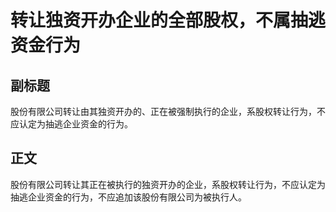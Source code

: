 # 转让独资开办企业的全部股权，不属抽逃资金行为
## 副标题
股份有限公司转让由其独资开办的、正在被强制执行的企业，系股权转让行为，不应认定为抽逃企业资金的行为。
## 正文
股份有限公司转让其正在被执行的独资开办的企业，系股权转让行为，不应认定为抽逃企业资金的行为，不应追加该股份有限公司为被执行人。